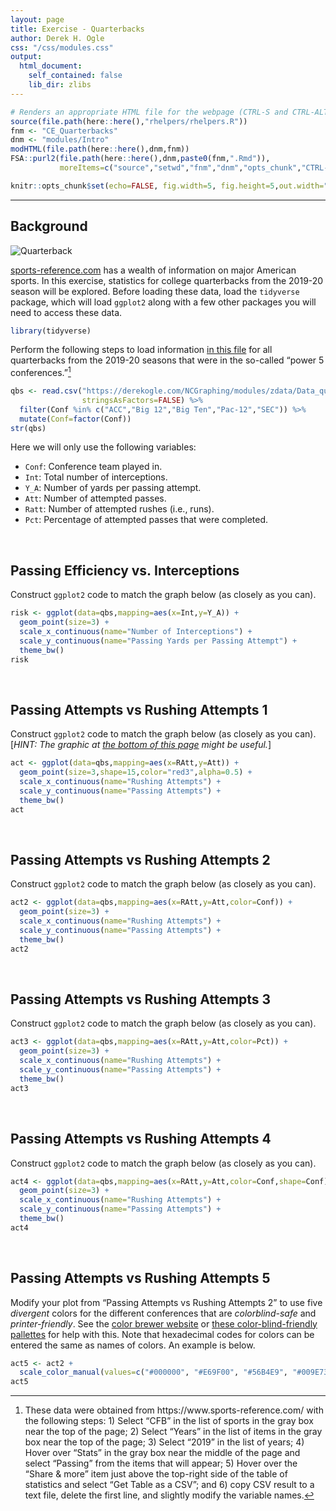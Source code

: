 ```yaml
---
layout: page
title: Exercise - Quarterbacks
author: Derek H. Ogle
css: "/css/modules.css"
output:
  html_document:
    self_contained: false
    lib_dir: zlibs
---
```


```r
# Renders an appropriate HTML file for the webpage (CTRL-S and CTRL-ALT-C)
source(file.path(here::here(),"rhelpers/rhelpers.R"))
fnm <- "CE_Quarterbacks"
dnm <- "modules/Intro"
modHTML(file.path(here::here(),dnm,fnm))
FSA::purl2(file.path(here::here(),dnm,paste0(fnm,".Rmd")),
           moreItems=c("source","setwd","fnm","dnm","opts_chunk","CTRL-S"))
```
```r
knitr::opts_chunk$set(echo=FALSE, fig.width=5, fig.height=5,out.width="60%")
```

----

## Background
<img src="../zimgs/qb.jpg" alt="Quarterback" class="img-right">

[sports-reference.com](https://www.sports-reference.com/) has a wealth of information on major American sports. In this exercise, statistics for college quarterbacks from the 2019-20 season will be explored. Before loading these data, load the `tidyverse` package, which will load `ggplot2` along with a few other packages you will need to access these data.

```r
library(tidyverse)
```

Perform the following steps to load information [in this file](https://derekogle.com/NCGraphing/modules/zdata/Data_quarterbacks_2019.csv) for all quarterbacks from the 2019-20 seasons that were in the so-called "power 5 conferences."[^getdata]

```r
qbs <- read.csv("https://derekogle.com/NCGraphing/modules/zdata/Data_quarterbacks_2019.csv",
                stringsAsFactors=FALSE) %>%
  filter(Conf %in% c("ACC","Big 12","Big Ten","Pac-12","SEC")) %>%
  mutate(Conf=factor(Conf))
str(qbs)
```

Here we will only use the following variables:

* `Conf`: Conference team played in.
* `Int`: Total number of interceptions.
* `Y_A`: Number of yards per passing attempt.
* `Att`: Number of attempted passes.
* `Ratt`: Number of attempted rushes (i.e., runs).
* `Pct`: Percentage of attempted passes that were completed.

&nbsp;

## Passing Efficiency vs. Interceptions
Construct `ggplot2` code to match the graph below (as closely as you can).

```r
risk <- ggplot(data=qbs,mapping=aes(x=Int,y=Y_A)) +
  geom_point(size=3) +
  scale_x_continuous(name="Number of Interceptions") +
  scale_y_continuous(name="Passing Yards per Passing Attempt") +
  theme_bw()
risk
```

&nbsp;

## Passing Attempts vs Rushing Attempts 1
Construct `ggplot2` code to match the graph below (as closely as you can). [*HINT: The graphic at [the bottom of this page](https://ggplot2.tidyverse.org/reference/scale_shape.html#examples) might be useful.*]

```r
act <- ggplot(data=qbs,mapping=aes(x=RAtt,y=Att)) +
  geom_point(size=3,shape=15,color="red3",alpha=0.5) +
  scale_x_continuous(name="Rushing Attempts") +
  scale_y_continuous(name="Passing Attempts") +
  theme_bw()
act
```

&nbsp;

## Passing Attempts vs Rushing Attempts 2
Construct `ggplot2` code to match the graph below (as closely as you can).

```r
act2 <- ggplot(data=qbs,mapping=aes(x=RAtt,y=Att,color=Conf)) +
  geom_point(size=3) +
  scale_x_continuous(name="Rushing Attempts") +
  scale_y_continuous(name="Passing Attempts") +
  theme_bw()
act2
```

&nbsp;

## Passing Attempts vs Rushing Attempts 3
Construct `ggplot2` code to match the graph below (as closely as you can).

```r
act3 <- ggplot(data=qbs,mapping=aes(x=RAtt,y=Att,color=Pct)) +
  geom_point(size=3) +
  scale_x_continuous(name="Rushing Attempts") +
  scale_y_continuous(name="Passing Attempts") +
  theme_bw()
act3
```

&nbsp;

## Passing Attempts vs Rushing Attempts 4
Construct `ggplot2` code to match the graph below (as closely as you can).

```r
act4 <- ggplot(data=qbs,mapping=aes(x=RAtt,y=Att,color=Conf,shape=Conf)) +
  geom_point(size=3) +
  scale_x_continuous(name="Rushing Attempts") +
  scale_y_continuous(name="Passing Attempts") +
  theme_bw()
act4
```

&nbsp;

## Passing Attempts vs Rushing Attempts 5
Modify your plot from "Passing Attempts vs Rushing Attempts 2" to use five *divergent* colors for the different conferences that are *colorblind-safe* and *printer-friendly*. See the [color brewer website](https://colorbrewer2.org/#type=sequential&scheme=BuGn&n=3) or [these color-blind-friendly pallettes](http://www.cookbook-r.com/Graphs/Colors_(ggplot2)/#a-colorblind-friendly-palette) for help with this. Note that hexadecimal codes for colors can be entered the same as names of colors. An example is below.

```r
act5 <- act2 +
  scale_color_manual(values=c("#000000", "#E69F00", "#56B4E9", "#009E73", "#F0E442"))
act5
```

[^getdata]: These data were obtained from https://www.sports-reference.com/ with the following steps: 1) Select "CFB" in the list of sports in the gray box near the top of the page; 2) Select "Years" in the list of items in the gray box near the top of the page; 3) Select "2019" in the list of years; 4) Hover over "Stats" in the gray box near the middle of the page and select "Passing" from the items that will appear; 5) Hover over the "Share & more" item just above the top-right side of the table of statistics and select "Get Table as a CSV"; and 6) copy CSV result to a text file, delete the first line, and slightly modify the variable names.
